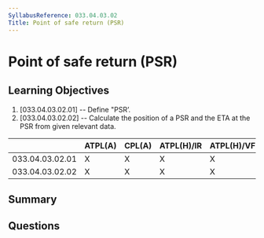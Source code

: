 ```yaml
---
SyllabusReference: 033.04.03.02
Title: Point of safe return (PSR)
---
```


# Point of safe return (PSR)

## Learning Objectives

1. [033.04.03.02.01] -- Define "PSRʼ.
2. [033.04.03.02.02] -- Calculate the position of a PSR and the ETA at the PSR
   from given relevant data.

|                 | ATPL(A) | CPL(A) | ATPL(H)/IR | ATPL(H)/VFR | CPL(H) | IR  | CBIR(A) |
| --------------- | ------- | ------ | ---------- | ----------- | ------ | --- | ------- |
| 033.04.03.02.01 | X       | X      | X          | X           | X      |     |         |
| 033.04.03.02.02 | X       | X      | X          | X           | X      |     |         |

## Summary

## Questions
